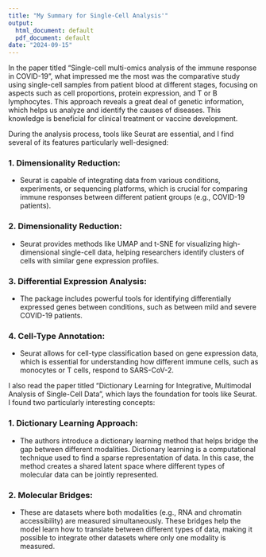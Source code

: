 ---
title: "My Summary for Single-Cell Analysis'"
output:
  html_document: default
  pdf_document: default
date: "2024-09-15"
---

In the paper titled "Single-cell multi-omics analysis of the immune response in COVID-19", what impressed me the most was the comparative study using single-cell samples from patient blood at different stages, focusing on aspects such as cell proportions, protein expression, and T or B lymphocytes. This approach reveals a great deal of genetic information, which helps us analyze and identify the causes of diseases. This knowledge is beneficial for clinical treatment or vaccine development.

During the analysis process, tools like Seurat are essential, and I find several of its features particularly well-designed:

### 1. Dimensionality Reduction: 

- Seurat is capable of integrating data from various conditions, experiments, or sequencing platforms, which is crucial for comparing immune responses between different patient groups (e.g., COVID-19 patients).


### 2. Dimensionality Reduction:

- Seurat provides methods like UMAP and t-SNE for visualizing high-dimensional single-cell data, helping researchers identify clusters of cells with similar gene expression profiles.

### 3. Differential Expression Analysis:

- The package includes powerful tools for identifying differentially expressed genes between conditions, such as between mild and severe COVID-19 patients.

### 4. Cell-Type Annotation:

- Seurat allows for cell-type classification based on gene expression data, which is essential for understanding how different immune cells, such as monocytes or T cells, respond to SARS-CoV-2.

I also read the paper titled "Dictionary Learning for Integrative, Multimodal Analysis of Single-Cell Data", which lays the foundation for tools like Seurat. I found two particularly interesting concepts:

### 1. Dictionary Learning Approach:

- The authors introduce a dictionary learning method that helps bridge the gap between different modalities. Dictionary learning is a computational technique used to find a sparse representation of data. In this case, the method creates a shared latent space where different types of molecular data can be jointly represented.

### 2. Molecular Bridges:

- These are datasets where both modalities (e.g., RNA and chromatin accessibility) are measured simultaneously. These bridges help the model learn how to translate between different types of data, making it possible to integrate other datasets where only one modality is measured.









